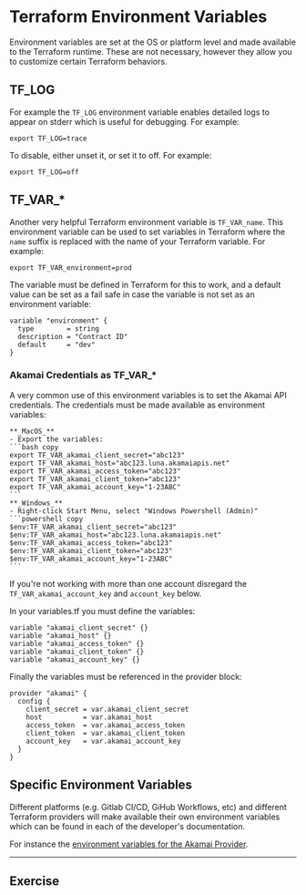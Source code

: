 # Terraform Environment Variables

Environment variables are set at the OS or platform level and made available to the Terraform runtime. These are not necessary, however they allow you to customize certain Terraform behaviors. 

## TF_LOG
For example the `TF_LOG` environment variable enables detailed logs to appear on stderr which is useful for debugging. For example:
```shell copy
export TF_LOG=trace
```
To disable, either unset it, or set it to off. For example:
```shell copy
export TF_LOG=off
```

## TF_VAR_*
Another very helpful Terraform environment variable is `TF_VAR_name`. This environment variable can be used to set variables in Terraform where the `name` suffix is replaced with the name of your Terraform variable. For example:
```shell copy
export TF_VAR_environment=prod
```
The variable must be defined in Terraform for this to work, and a default value can be set as a fail safe in case the variable is not set as an environment variable: 
```hcl filename="variables.tf" copy {1,4}
variable "environment" {
  type        = string
  description = "Contract ID"
  default     = "dev"
}
```
### Akamai Credentials as TF_VAR_*
A very common use of this environment variables is to set the Akamai API credentials. The credentials must be made available as environment variables:

    **_MacOS_**
    - Export the variables:
    ```bash copy
    export TF_VAR_akamai_client_secret="abc123"
    export TF_VAR_akamai_host="abc123.luna.akamaiapis.net"
    export TF_VAR_akamai_access_token="abc123"
    export TF_VAR_akamai_client_token="abc123"
    export TF_VAR_akamai_account_key="1-23ABC"
    ```
    **_Windows_**
    - Right-click Start Menu, select "Windows Powershell (Admin)"
    ```powershell copy
    $env:TF_VAR_akamai_client_secret="abc123"
    $env:TF_VAR_akamai_host="abc123.luna.akamaiapis.net"
    $env:TF_VAR_akamai_access_token="abc123"
    $env:TF_VAR_akamai_client_token="abc123"
    $env:TF_VAR_akamai_account_key="1-23ABC"
    ```
If you're not working with more than one account disregard the `TF_VAR_akamai_account_key` and `account_key` below.

In your variables.tf you must define the variables:
```hcl filename="variables.tf" copy
variable "akamai_client_secret" {}
variable "akamai_host" {}
variable "akamai_access_token" {}
variable "akamai_client_token" {}
variable "akamai_account_key" {}
```

Finally the variables must be referenced in the provider block:
```hcl filename="providers.tf" copy
provider "akamai" {
  config {
    client_secret = var.akamai_client_secret
    host          = var.akamai_host
    access_token  = var.akamai_access_token
    client_token  = var.akamai_client_token
    account_key   = var.akamai_account_key
  }
}
```

## Specific Environment Variables
Different platforms (e.g. Gitlab CI/CD, GiHub Workflows, etc) and different Terraform providers will make available their own environment variables which can be found in each of the developer's documentation. 

For instance the [environment variables for the Akamai Provider](https://techdocs.akamai.com/terraform/docs/environment-variables). 

---

## Exercise


<ExerciseEnvVars />